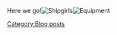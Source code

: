 Here we go![[File:V9vuY54.png|frame|left|Shipgirls]][[File:Wkrgxto.png|frame|Equipment]]
[[Category:Blog posts]]